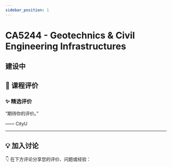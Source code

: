 ```yaml
---
sidebar_position: 1
---
```



# CA5244 - Geotechnics & Civil Engineering Infrastructures

## 建设中

## **💬 课程评价**

### ✨ **精选评价**
<div className={commentStyles.commentBox}>
    <p className={commentStyles.commentText}>
        “期待你的评价。”
    </p>
    <p className={commentStyles.commentAuthor}>—— CityU</p>
</div>

---

## **💡 加入讨论**

👇 在下方评论分享您的评价、问题或经验：
<Utterances />
